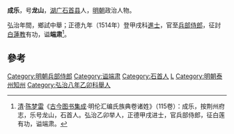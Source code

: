 '''成乐'''，号'''龙山'''，[[湖广|湖广]][[石首县|石首县]]人，[[明朝|明朝]]政治人物。

弘治年間，鄉試中舉；正德九年（1514年）登甲戌科[[進士|進士]]，官至[[兵部侍郎|兵部侍郎]]，征討[[白蓮教|白蓮教]]有功，谥'''端肃'''<ref>[[清|清]]·[[陈梦雷|陈梦雷]]《[[古今图书集成|古今图书集成]]·明伦汇编氏族典卷诸姓》（115卷）：成乐，按荆州府志，乐号龙山，石首人。弘治乙卯举人，正德甲戌进士，官兵部侍郎，征白莲有功，谥端肃。</ref>。

==參考==
{{reflist}}
{{明朝人物小作品}}
{{正德九年甲戌科殿試金榜}}
{{DEFAULTSORT:Cheng成}}
[[Category:明朝兵部侍郎|Category:明朝兵部侍郎]]
[[Category:谥端肃|Category:谥端肃]]
[[Category:石首人|Category:石首人]]
[[Category:成姓|L]]
[[Category:明朝泰州知州|Category:明朝泰州知州]]
[[Category:弘治八年乙卯科舉人|Category:弘治八年乙卯科舉人]]